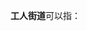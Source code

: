 '''工人街道'''可以指：
{{PRC admin/disambig|21/05/02/002/000|21/12/02/002/000}}
{{disambig|cat=四字乡级行政区划消歧义}}